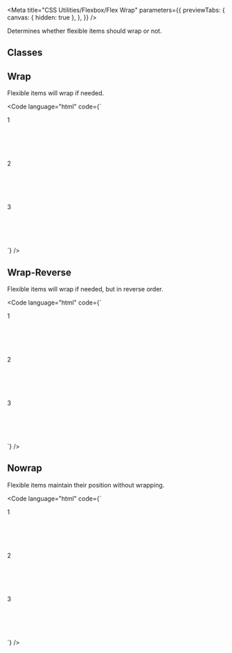 
<Meta
  title="CSS Utilities/Flexbox/Flex Wrap"
  parameters={{
    previewTabs: {
      canvas: { hidden: true },
    },
  }}
/>

<Banner label="Flex Wrap" section="CSS Utilities" color="yellow" puzzle />

<Lead>Determines whether flexible items should wrap or not.</Lead>

## Classes

<CssFlexboxWrap />

## Wrap

Flexible items will wrap if needed.

<Code
  language="html"
  code={`
<div class="is-flex is-flex-wrap-wrap" style="max-width: 500px">
  <div class="is-flex is-align-items-center is-justify-content-center has-background-green-3 m-normal has-radius-normal" style="min-width: 200px; min-height: 100px">1</div>
  <div class="is-flex is-align-items-center is-justify-content-center has-background-green-3 m-normal has-radius-normal" style="min-width: 200px; min-height: 100px">2</div>
  <div class="is-flex is-align-items-center is-justify-content-center has-background-green-3 m-normal has-radius-normal" style="min-width: 200px; min-height: 100px">3</div>
</div>
`}
/>

## Wrap-Reverse

Flexible items will wrap if needed, but in reverse order.

<Code
  language="html"
  code={`
<div class="is-flex is-flex-wrap-wrap-reverse" style="max-width: 500px">
  <div class="is-flex is-align-items-center is-justify-content-center has-background-green-3 m-normal has-radius-normal" style="min-width: 200px; min-height: 100px">1</div>
  <div class="is-flex is-align-items-center is-justify-content-center has-background-green-3 m-normal has-radius-normal" style="min-width: 200px; min-height: 100px">2</div>
  <div class="is-flex is-align-items-center is-justify-content-center has-background-green-3 m-normal has-radius-normal" style="min-width: 200px; min-height: 100px">3</div>
</div>
`}
/>

## Nowrap

Flexible items maintain their position without wrapping.

<Code
  language="html"
  code={`
<div class="is-flex is-flex-wrap-nowrap" style="max-width: 500px">
  <div class="is-flex is-align-items-center is-justify-content-center has-background-green-3 m-normal has-radius-normal" style="min-width: 200px; min-height: 100px">1</div>
  <div class="is-flex is-align-items-center is-justify-content-center has-background-green-3 m-normal has-radius-normal" style="min-width: 200px; min-height: 100px">2</div>
  <div class="is-flex is-align-items-center is-justify-content-center has-background-green-3 m-normal has-radius-normal" style="min-width: 200px; min-height: 100px">3</div>
</div>
`}
/>

<Footer>
  <LinkCards>
    <LinkCard
      pageTitle="Foundation/Grid"
      description="The Baloise Design System grid system is a fully responsive and 12 column layout system with six default breakpoints and five container layouts"
    />
    <LinkCard
      pageTitle="Foundation/Design Tokens"
      description="Design tokens serve as the definitive source for naming and storing design choices."
    />
  </LinkCards>
</Footer>
